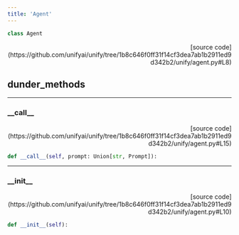 ```yaml
---
title: 'Agent'
---
```


```python
class Agent
```

<p align="right">[source code](https://github.com/unifyai/unify/tree/1b8c646f0ff31f14cf3dea7ab1b2911ed9d342b2/unify/agent.py#L8)</p>



## dunder_methods

---

### \_\_call\_\_

<p align="right">[source code](https://github.com/unifyai/unify/tree/1b8c646f0ff31f14cf3dea7ab1b2911ed9d342b2/unify/agent.py#L15)</p>

```python
def __call__(self, prompt: Union[str, Prompt]):
```



---

### \_\_init\_\_

<p align="right">[source code](https://github.com/unifyai/unify/tree/1b8c646f0ff31f14cf3dea7ab1b2911ed9d342b2/unify/agent.py#L10)</p>

```python
def __init__(self):
```

